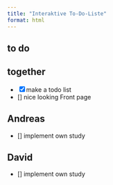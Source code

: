 ```yaml
---
title: "Interaktive To-Do-Liste"
format: html
---
```


## to do 

::: panel-tabset


## together

- [X] make a todo list 
- []  nice looking Front page


## Andreas

- [] implement own study

## David

- [] implement own study


:::